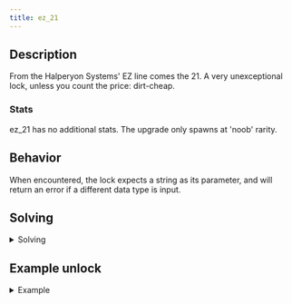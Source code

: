 ```yaml
---
title: ez_21
---
```


## Description

From the Halperyon Systems' EZ line comes the 21. A very unexceptional lock, unless you count
the price: dirt-cheap.

### Stats

ez_21 has no additional stats. The upgrade only spawns at 'noob' rarity.

## Behavior

When encountered, the lock expects a string as its parameter, and will return an error if a different data type is input.

## Solving

<details>
  <summary>Solving</summary>

The possible strings to solve an ez_21 are, "open", "unlock", and "release".

</details>

## Example unlock

<details>
  <summary>Example</summary>
```
>> user.example_loc { ez_21: "open" }
```
</details>
